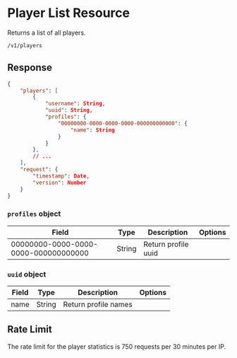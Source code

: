 # Player List Resource

Returns a list of all players.

```sh
/v1/players
```

## Response

```json
{
    "players": [
        {
            "username": String,
            "uuid": String,
            "profiles": {
                "00000000-0000-0000-0000-000000000000": {
                    "name": String
                }
            }
        },
        // ...
    ],
    "request": {
        "timestamp": Date,
        "version": Number
    }
}
```

### `profiles` object

| Field                                | Type   | Description         | Options |
| ------------------------------------ | ------ | ------------------- | ------- |
| 00000000-0000-0000-0000-000000000000 | String | Return profile uuid |         |

### `uuid` object

| Field | Type   | Description          | Options |
| ----- | ------ | -------------------- | ------- |
| name  | String | Return profile names |         |

## Rate Limit

The rate limit for the player statistics is 750 requests per 30 minutes per IP.
